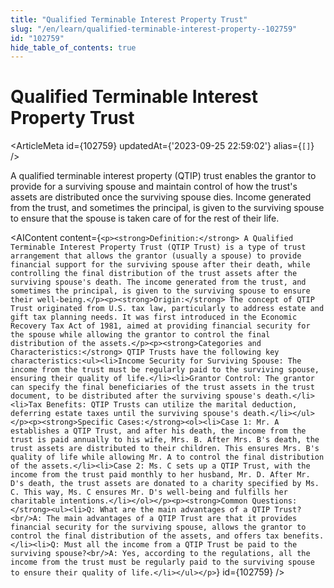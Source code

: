 ```yaml
---
title: "Qualified Terminable Interest Property Trust"
slug: "/en/learn/qualified-terminable-interest-property--102759"
id: "102759"
hide_table_of_contents: true
---
```



# Qualified Terminable Interest Property Trust

<ArticleMeta id={102759} updatedAt={'2023-09-25 22:59:02'} alias={`[]`} />
<div className='border-solid border-b border-t-0 my-4 border-[var(--ifm-color-gray-300)]' />

A qualified terminable interest property (QTIP) trust enables the grantor to provide for a surviving spouse and maintain control of how the trust's assets are distributed once the surviving spouse dies. Income generated from the trust, and sometimes the principal, is given to the surviving spouse to ensure that the spouse is taken care of for the rest of their life.

<AIContent content={`<p><strong>Definition:</strong> A Qualified Terminable Interest Property Trust (QTIP Trust) is a type of trust arrangement that allows the grantor (usually a spouse) to provide financial support for the surviving spouse after their death, while controlling the final distribution of the trust assets after the surviving spouse's death. The income generated from the trust, and sometimes the principal, is given to the surviving spouse to ensure their well-being.</p><p><strong>Origin:</strong> The concept of QTIP Trust originated from U.S. tax law, particularly to address estate and gift tax planning needs. It was first introduced in the Economic Recovery Tax Act of 1981, aimed at providing financial security for the spouse while allowing the grantor to control the final distribution of the assets.</p><p><strong>Categories and Characteristics:</strong> QTIP Trusts have the following key characteristics:<ul><li>Income Security for Surviving Spouse: The income from the trust must be regularly paid to the surviving spouse, ensuring their quality of life.</li><li>Grantor Control: The grantor can specify the final beneficiaries of the trust assets in the trust document, to be distributed after the surviving spouse's death.</li><li>Tax Benefits: QTIP Trusts can utilize the marital deduction, deferring estate taxes until the surviving spouse's death.</li></ul></p><p><strong>Specific Cases:</strong><ol><li>Case 1: Mr. A establishes a QTIP Trust, and after his death, the income from the trust is paid annually to his wife, Mrs. B. After Mrs. B's death, the trust assets are distributed to their children. This ensures Mrs. B's quality of life while allowing Mr. A to control the final distribution of the assets.</li><li>Case 2: Ms. C sets up a QTIP Trust, with the income from the trust paid monthly to her husband, Mr. D. After Mr. D's death, the trust assets are donated to a charity specified by Ms. C. This way, Ms. C ensures Mr. D's well-being and fulfills her charitable intentions.</li></ol></p><p><strong>Common Questions:</strong><ul><li>Q: What are the main advantages of a QTIP Trust?<br/>A: The main advantages of a QTIP Trust are that it provides financial security for the surviving spouse, allows the grantor to control the final distribution of the assets, and offers tax benefits.</li><li>Q: Must all the income from a QTIP Trust be paid to the surviving spouse?<br/>A: Yes, according to the regulations, all the income from the trust must be regularly paid to the surviving spouse to ensure their quality of life.</li></ul></p>`} id={102759} />
